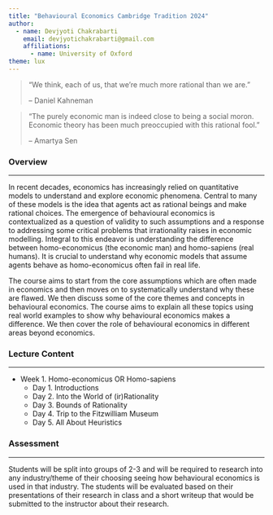 ```yaml
---
title: "Behavioural Economics Cambridge Tradition 2024"
author: 
  - name: Devjyoti Chakrabarti
    email: devjyotichakrabarti@gmail.com
    affiliations:
      - name: University of Oxford
theme: lux      
---
```


> "We think, each of us, that we're much more rational than we are."
>
> -- Daniel Kahneman

> "The purely economic man is indeed close to being a social moron. Economic theory has been much preoccupied with this rational fool."
>
> -- Amartya Sen

### Overview {#overview}

------------------------------------------------------------------------

In recent decades, economics has increasingly relied on quantitative models to understand and explore economic phenomena. Central to many of these models is the idea that agents act as rational beings and make rational choices. The emergence of behavioural economics is contextualized as a question of validity to such assumptions and a response to addressing some critical problems that irrationality raises in economic modelling. Integral to this endeavor is understanding the difference between homo-economicus (the economic man) and homo-sapiens (real humans). It is crucial to understand why economic models that assume agents behave as homo-economicus often fail in real life.

The course aims to start from the core assumptions which are often made in economics and then moves on to systematically understand why these are flawed. We then discuss some of the core themes and concepts in behavioural economics. The course aims to explain all these topics using real world examples to show why behavioural economics makes a difference. We then cover the role of behavioural economics in different areas beyond economics.

### Lecture Content {#lecture_content}

------------------------------------------------------------------------

-   Week 1. Homo-economicus OR Homo-sapiens
    -   Day 1. Introductions
    -   Day 2. [Into the World of (ir)Rationality](day2.qmd){style="text-decoration: none"}
    -   Day 3. [Bounds of Rationality](day3.qmd){style="text-decoration: none"}
    -   Day 4. Trip to the Fitzwilliam Museum
    -   Day 5. [All About Heuristics](day5.qmd){style="text-decoration: none"}

### Assessment {#assessment}

------------------------------------------------------------------------

Students will be split into groups of 2-3 and will be required to research into any industry/theme of their choosing seeing how behavioural economics is used in that industry. The students will be evaluated based on their presentations of their research in class and a short writeup that would be submitted to the instructor about their research.  
